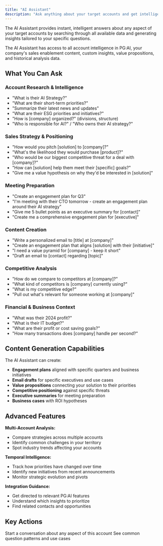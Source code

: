 ```yaml
---
title: "AI Assistant"
description: "Ask anything about your target accounts and get intelligent, sourced answers"
---
```


The AI Assistant provides instant, intelligent answers about any aspect of your target accounts by searching through all available data and generating insights tailored to your specific questions.

<Info>
  The AI Assistant has access to all account intelligence in PG:AI, your company's sales enablement content, custom insights, value propositions, and historical analysis data.
</Info>

## What You Can Ask

### Account Research & Intelligence

- "What is their AI Strategy?"
- "What are their short-term priorities?"
- "Summarize their latest news and updates"
- "What are their ESG priorities and initiatives?"
- "How is [company] organized?" (divisions, structure)
- "Who is responsible for AI?" / "Who owns their AI strategy?"

### Sales Strategy & Positioning

- "How would you pitch [solution] to [company]?"
- "What's the likelihood they would purchase [product]?"
- "Who would be our biggest competitive threat for a deal with [company]?"
- "How can [solution] help them meet their [specific] goals?"
- "Give me a value hypothesis on why they'd be interested in [solution]"

### Meeting Preparation

- "Create an engagement plan for Q3"
- "I'm meeting with their CTO tomorrow - create an engagement plan around their AI strategy"
- "Give me 5 bullet points as an executive summary for [contact]"
- "Create me a comprehensive engagement plan for [executive]"

### Content Creation

- "Write a personalized email to [title] at [company]"
- "Create an engagement plan that aligns [solution] with their [initiative]"
- "I need a value pyramid for [company] - keep it short"
- "Draft an email to [contact] regarding [topic]"

### Competitive Analysis

- "How do we compare to competitors at [company]?"
- "What kind of competitors is [company] currently using?"
- "What is my competitive edge?"
- "Pull out what's relevant for someone working at [company]"

### Financial & Business Context

- "What was their 2024 profit?"
- "What is their IT budget?"
- "What are their profit or cost saving goals?"
- "How many transactions does [company] handle per second?"

## Content Generation Capabilities

The AI Assistant can create:

- **Engagement plans** aligned with specific quarters and business initiatives
- **Email drafts** for specific executives and use cases
- **Value propositions** connecting your solution to their priorities
- **Competitive positioning** against specific threats
- **Executive summaries** for meeting preparation
- **Business cases** with ROI hypotheses

## Advanced Features

**Multi-Account Analysis:**

- Compare strategies across multiple accounts
- Identify common challenges in your territory
- Spot industry trends affecting your accounts

**Temporal Intelligence:**

- Track how priorities have changed over time
- Identify new initiatives from recent announcements
- Monitor strategic evolution and pivots

**Integration Guidance:**

- Get directed to relevant PG:AI features
- Understand which insights to prioritize
- Find related contacts and opportunities

## Key Actions

<CardGroup cols={2}>
  <Card title="Ask Your First Question" icon="message">
    Start a conversation about any aspect of this account
  </Card>
  <Card title="View Examples" icon="book" href="/guides/using-ai-assistant">
    See common question patterns and use cases
  </Card>
</CardGroup>